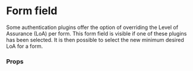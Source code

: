 

<Meta of={Stories} />

# Form field

Some authentication plugins offer the option of overriding the Level of Assurance (LoA) per form.
This form field is visible if one of these plugins has been selected. It is then possible to select
the new minimum desired LoA for a form.

<Canvas of={Stories.Default} />

### Props

<ArgTypes of={LoAOverrideOption} />
